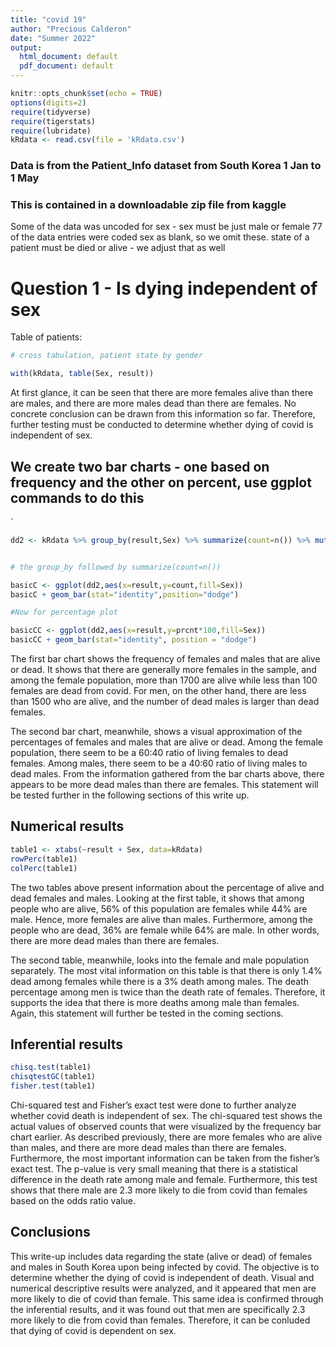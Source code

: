 ```yaml
---
title: "covid 19"
author: "Precious Calderon"
date: "Summer 2022"
output:
  html_document: default
  pdf_document: default
---
```


```r
knitr::opts_chunk$set(echo = TRUE)
options(digits=2)
require(tidyverse)
require(tigerstats)
require(lubridate)
kRdata <- read.csv(file = 'kRdata.csv')
```
### Data is from the Patient_Info dataset from South Korea 1 Jan to 1 May 
### This is contained in a downloadable zip file from kaggle

Some of the data was uncoded for sex - sex must be just male or female
77 of the data entries were coded sex  as blank, so we omit these.
state of a patient must be died or alive - we adjust that as well   
  
# Question 1 - Is dying independent of sex




Table of patients:
```r

# cross tabulation, patient state by gender

with(kRdata, table(Sex, result))

```

At first glance, it can be seen that there are more females alive than there are males, and there are more males dead than there are females. No concrete conclusion can be drawn from this information so far. Therefore, further testing must be conducted to determine whether dying of covid is independent of sex. 

## We create two bar charts - one based on frequency and the other on percent, use ggplot commands to do this

`

```r
dd2 <- kRdata %>% group_by(result,Sex) %>% summarize(count=n()) %>% mutate(prcnt=count/sum(count))


# the group_by followed by summarize(count=n())

basicC <- ggplot(dd2,aes(x=result,y=count,fill=Sex))
basicC + geom_bar(stat="identity",position="dodge")

#Now for percentage plot

basicCC <- ggplot(dd2,aes(x=result,y=prcnt*100,fill=Sex)) 
basicCC + geom_bar(stat="identity", position = "dodge")

```

The first bar chart shows the frequency of females and males that are alive or dead. It shows that there are generally more females in the sample, and among the female population, more than 1700 are alive while less than 100 females are dead from covid. For men, on the other hand, there are less than 1500 who are alive, and the number of dead males is larger than dead females. 

The second bar chart, meanwhile, shows a visual approximation of the percentages of females and males that are alive or dead. Among the female population, there seem to be a 60:40 ratio of living females to dead females. Among males, there seem to be a 40:60 ratio of living males to dead males. From the information gathered from the bar charts above, there appears to be more dead males than there are females. This statement will be tested further in the following sections of this write up. 


  
## Numerical results

```r
table1 <- xtabs(~result + Sex, data=kRdata)
rowPerc(table1)
colPerc(table1)
```
The two tables above present information about the percentage of alive and dead females and males. Looking at the first table, it shows that among people who are alive, 56% of this population are females while 44% are male. Hence, more females are alive than males. Furthermore, among the people who are dead, 36% are female while 64% are male. In other words, there are more dead males than there are females. 

The second table, meanwhile, looks into the female and male population separately. The most vital information on this table is that there is only 1.4% dead among females while there is a 3% death among males. The death percentage among men is twice than the death rate of females. Therefore, it supports the idea that there is more deaths among male than females. Again, this statement will further be tested in the coming sections. 



## Inferential results 

```r
chisq.test(table1)
chisqtestGC(table1)
fisher.test(table1)
```

Chi-squared test and Fisher's exact test were done to further analyze whether covid death is independent of sex. The chi-squared test shows the actual values of observed counts that were visualized by the frequency bar chart earlier. As described previously, there are more females who are alive than males, and there are more dead males than there are females. Furthermore, the most important information can be taken from the fisher's exact test. The p-value is very small meaning that there is a statistical difference in the death rate among male and female. Furthermore, this test shows that there male are 2.3 more likely to die from covid than females based on the odds ratio value. 


## Conclusions

This write-up includes data regarding the state (alive or dead) of females and males in South Korea upon being infected by covid. The objective is to determine whether the dying of covid is independent of death. Visual and numerical descriptive results were analyzed, and it appeared that men are more likely to die of covid than female. This same idea is confirmed through the inferential results, and it was found out that men are specifically 2.3 more likely to die from covid than females. Therefore, it can be conluded that dying of covid is dependent on sex. 
